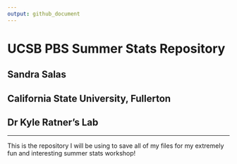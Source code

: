 ```yaml
---
output: github_document
---
```


# UCSB PBS Summer Stats Repository

## Sandra Salas
## California State University, Fullerton
## Dr Kyle Ratner's Lab

***

This is the repository I will be using to save all of my files for my extremely fun and interesting summer stats workshop! 